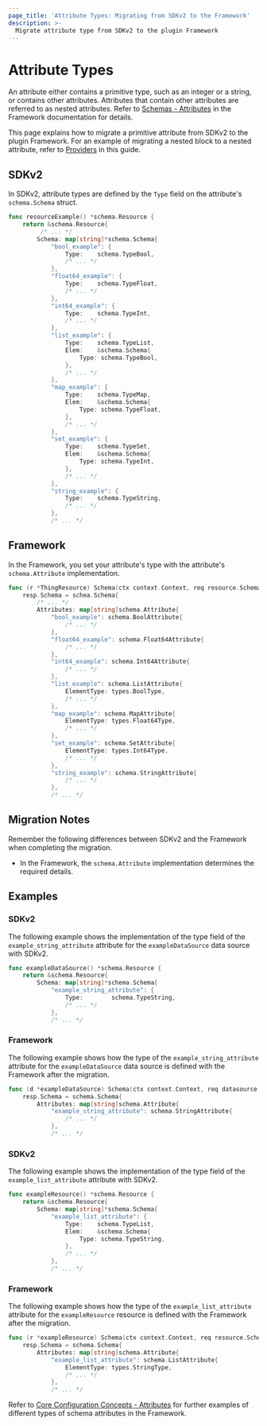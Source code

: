 ```yaml
---
page_title: 'Attribute Types: Migrating from SDKv2 to the Framework'
description: >-
  Migrate attribute type from SDKv2 to the plugin Framework
---
```


# Attribute Types

An attribute either contains a primitive type, such as an integer or a string, or contains other attributes. Attributes
that contain other attributes are referred to as nested attributes. Refer to
[Schemas - Attributes](/plugin/framework/schemas#type) in the Framework documentation for details.

This page explains how to migrate a primitive attribute from SDKv2 to the plugin Framework. For an example of
migrating a nested block to a nested attribute, refer to [Providers](/plugin/framework/migrating/providers#example-1) in
this guide.

## SDKv2

In SDKv2, attribute types are defined by the `Type` field on the attribute's `schema.Schema` struct.

```go
func resourceExample() *schema.Resource {
    return &schema.Resource{
         /* ... */
        Schema: map[string]*schema.Schema{
            "bool_example": {
                Type:    schema.TypeBool,
                /* ... */
            },
            "float64_example": {
                Type:    schema.TypeFloat,
                /* ... */
            },
            "int64_example": {
                Type:    schema.TypeInt,
                /* ... */
            },
            "list_example": {
                Type:    schema.TypeList,
                Elem:    &schema.Schema{
			        Type: schema.TypeBool,
		        },
                /* ... */
            },
            "map_example": {
                Type:    schema.TypeMap,
                Elem:    &schema.Schema{
			        Type: schema.TypeFloat,
		        },
                /* ... */
            },
            "set_example": {
                Type:    schema.TypeSet,
                Elem:    &schema.Schema{
			        Type: schema.TypeInt,
		        },
                /* ... */
            },
            "string_example": {
                Type:    schema.TypeString,
                /* ... */
            },
            /* ... */
```
## Framework

In the Framework, you set your attribute's type with the attribute's `schema.Attribute` implementation.

```go
func (r *ThingResource) Schema(ctx context.Context, req resource.SchemaRequest, resp *resource.SchemaResponse) {
    resp.Schema = schea.Schema{
        /* ... */
        Attributes: map[string]schema.Attribute{
            "bool_example": schema.BoolAttribute{
				/* ... */
			},
			"float64_example": schema.Float64Attribute{
				/* ... */
			},
			"int64_example": schema.Int64Attribute{
				/* ... */
			},
			"list_example": schema.ListAttribute{
				ElementType: types.BoolType,
				/* ... */
			},
			"map_example": schema.MapAttribute{
				ElementType: types.Float64Type,
				/* ... */
			},
			"set_example": schema.SetAttribute{
				ElementType: types.Int64Type,
				/* ... */
			},
			"string_example": schema.StringAttribute{
				/* ... */
			},
            /* ... */
```

## Migration Notes

Remember the following differences between SDKv2 and the Framework when completing the migration.

- In the Framework, the `schema.Attribute` implementation determines the required details.

## Examples

### SDKv2

The following example shows the implementation of the type field of the `example_string_attribute` attribute
for the `exampleDataSource` data source with SDKv2.

```go
func exampleDataSource() *schema.Resource {
    return &schema.Resource{
        Schema: map[string]*schema.Schema{
            "example_string_attribute": {
                Type:        schema.TypeString,
                /* ... */
            },
            /* ... */
```

### Framework

The following example shows how the type of the `example_string_attribute` attribute for the `exampleDataSource` data
source is defined with the Framework after the migration.

```go
func (d *exampleDataSource) Schema(ctx context.Context, req datasource.SchemaRequest, resp *datasource.SchemaResponse) {
    resp.Schema = schema.Schema{
        Attributes: map[string]schema.Attribute{
            "example_string_attribute": schema.StringAttribute{
                /* ... */
            },
            /* ... */
```

### SDKv2

The following example shows the implementation of the type field of the `example_list_attribute`
attribute with SDKv2.

```go
func exampleResource() *schema.Resource {
    return &schema.Resource{
        Schema: map[string]*schema.Schema{
            "example_list_attribute": {
                Type:    schema.TypeList,
                Elem:    &schema.Schema{
			        Type: schema.TypeString,
		        },
                /* ... */
            },
            /* ... */
```

### Framework

The following example shows how the type of the `example_list_attribute` attribute for the `exampleResource` resource
is defined with the Framework after the migration.

```go
func (r *exampleResource) Schema(ctx context.Context, req resource.SchemaRequest, resp *resource.SchemaResponse) {
    resp.Schema = schema.Schema{
        Attributes: map[string]schema.Attribute{
            "example_list_attribute": schema.ListAttribute{
                ElementType: types.StringType,
                /* ... */
            },
            /* ... */
```

Refer to [Core Configuration Concepts - Attributes](/plugin/framework/getting-started/core-configuration-concepts#attributes)
for further examples of different types of schema attributes in the Framework.
